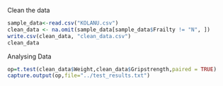 Clean the data
```{r}
sample_data<-read.csv("KOLANU.csv")
clean_data <- na.omit(sample_data[sample_data$Frailty != "N", ])
write.csv(clean_data, "clean_data.csv")
clean_data
```




Analysing Data
```{r}
op=t.test(clean_data$Weight,clean_data$Gripstrength,paired = TRUE)
capture.output(op,file="../test_results.txt")

```
